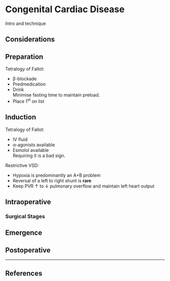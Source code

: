 # Congenital Cardiac Disease


Intro and technique

## Considerations

## Preparation

Tetralogy of Fallot:

* β-blockade
* Predmedication
* Drink\
Minimise fasting time to maintain preload.
* Place 1^st^ on list

## Induction

Tetralogy of Fallot:

* IV fluid
* α-agonists available
* Esmolol available\
Requiring it is a bad sign.


Restrictive VSD:

* Hypoxia is predominantly an A+B problem
* Reversal of a left to right shunt is **rare**
* Keep PVR ↑ to ↓ pulmonary overflow and maintain left heart output

## Intraoperative

### Surgical Stages

## Emergence

## Postoperative


---

## References
